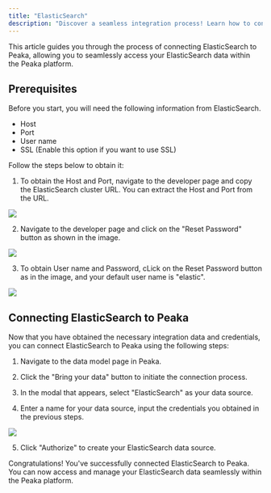```yaml
---
title: "ElasticSearch"
description: "Discover a seamless integration process! Learn how to connect ElasticSearch to Peaka effortlessly for streamlined transactions."
---
```


This article guides you through the process of connecting ElasticSearch to Peaka, allowing you to seamlessly access your ElasticSearch data within the Peaka platform.

## Prerequisites

Before you start, you will need the following information from ElasticSearch.

- Host
- Port
- User name
- SSL (Enable this option if you want to use SSL)

Follow the steps below to obtain it:

1. To obtain the Host and Port, navigate to the developer page and copy the ElasticSearch cluster URL. You can extract the Host and Port from the URL.

<img src="https://cdn.peaka.com/integrations/elastic-search-1.png" />

2. Navigate to the developer page and click on the "Reset Password" button as shown in the image.

<img src="https://cdn.peaka.com/integrations/elastic-search-2.png" />

3. To obtain User name and Password, cLick on the Reset Password button as in the image, and your default user name is "elastic".

<img src="https://cdn.peaka.com/integrations/elastic-search-3.png" />

## Connecting ElasticSearch to Peaka

Now that you have obtained the necessary integration data and credentials, you can connect ElasticSearch to Peaka using the following steps:

1. Navigate to the data model page in Peaka.

2. Click the "Bring your data" button to initiate the connection process.

3. In the modal that appears, select "ElasticSearch" as your data source.

4. Enter a name for your data source, input the credentials you obtained in the previous steps.

<img src="https://cdn.peaka.com/integrations/elastic-search-4.png" />

5. Click "Authorize" to create your ElasticSearch data source.

Congratulations! You've successfully connected ElasticSearch to Peaka. You can now access and manage your ElasticSearch data seamlessly within the Peaka platform.
